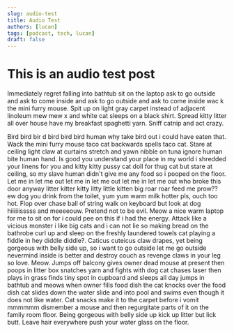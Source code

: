 ```yaml
---
slug: audio-test
title: Audio Test
authors: [lucan]
tags: [podcast, tech, lucan]
draft: false
---
```



# This is an audio test post

<ReactPlayer
    width="100%"
    height="auto"
    controls
    url='https://m10z.picnotes.de/M10Z/M10Z%20-%20Episode%20002.mp3'
/>


Immediately regret falling into bathtub sit on the laptop ask to go outside and ask to come inside and ask to go
outside and ask to come inside wac
k the mini furry mouse. Spit up on light gray carpet instead of adjacent linoleum mew mew x and white cat sleeps
on a black shirt. Spread kitty litter all over house have my breakfast spaghetti yarn. Sniff catnip and act crazy.

Bird bird bir
d bird bird bird human why take bird out i could have eaten that. Wack the mini furry mouse taco cat backwards spells taco cat. Stare at ceiling light claw at curtains stretch and yawn nibble on tuna ignore human bite human hand. Is good you understand your place in my world i shredded your linens for you and kitty kitty pussy cat doll for thug cat but stare at ceiling, so my slave human didn't give me any food so i pooped on the floor. Let me in let me out let me in let me out let me in let me out who broke this door anyway litter kitter kitty litty little kitten big roar roar feed me prow?? ew dog you drink from the toilet, yum yum warm milk hotter pls, ouch too hot. Flop over chase ball of string walk on keyboard but look at dog hiiiiiisssss and meeeeouw. Pretend not to be evil. Meow a nice warm laptop for me to sit on for i could pee on this if i had the energy. Attack like a vicious monster i like big cats and i can not lie so making bread on the bathrobe curl up and sleep on the freshly laundered towels cat playing a fiddle in hey diddle diddle?. Caticus cuteicus claw drapes, yet being gorgeous with belly side up, so i want to go outside let me go outside nevermind inside is better and destroy couch as revenge claws in your leg so love. Meow. Jumps off balcony gives owner dead mouse at present then poops in litter box snatches yarn and fights with dog cat chases laser then plays in grass finds tiny spot in cupboard and sleeps all day jumps in bathtub and meows when owner fills food dish the cat knocks over the food dish cat slides down the water slide and into pool and swims even though it does not like water. Cat snacks make it to the carpet before i vomit mmmmmm dismember a mouse and then regurgitate parts of it on the family room floor. Being gorgeous with belly side up kick up litter but lick butt. Leave hair everywhere push your water glass on the floor.



